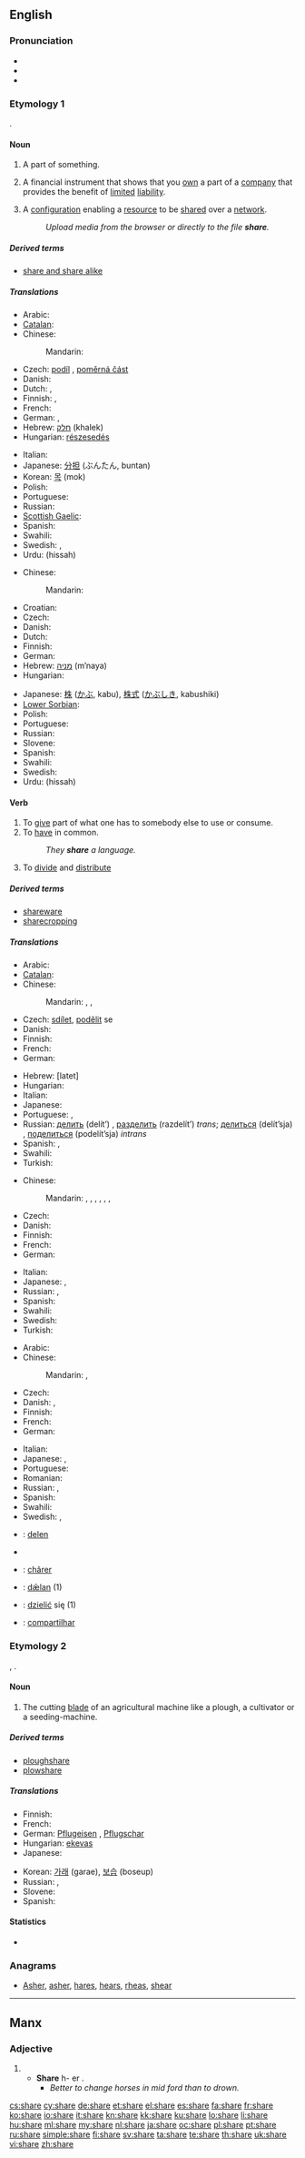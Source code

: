 {{wikipedia|dab=share}}
==English==

===Pronunciation===
* {{IPA|/ʃɛɚ/}}
* {{audio|en-us-share.ogg|Audio (US)}}
* {{rhymes|ɛə(r)}}

===Etymology 1===
{{etyl|ang}} {{term|scearu|lang=ang}}.

====Noun====
{{en-noun}}

# A part of something.
# {{finance}} A financial instrument that shows that you [[own]] a part of a [[company]] that provides the benefit of [[limited]] [[liability]].
# {{computing}} A [[configuration]] enabling a [[resource]] to be [[share]]d over a [[network]].
#: ''Upload media from the browser or directly to the file '''share'''.''

=====Derived terms=====
* [[share and share alike]]

=====Translations=====
{{trans-top|part of something}}
* Arabic: {{Arab|[[نصيب]]}} {{IPAchar|(naʂīb)}} {{m}}
* [[Catalan]]: {{qualifier|share of the cost}} {{t-|ca|escot|m}}
* Chinese:
*: Mandarin: {{t-|cmn|部分|tr=bùfèn|sc=Hani}}
* Czech: [[podíl]] {{m}}, [[poměrná část]] {{f}}
* Danish: {{t+|da|del|c}}
* Dutch: {{t+|nl|deel|n}}, {{t+|nl|aandeel|n}}
* Finnish: {{t+|fi|osuus}}, {{t+|fi|osa}}
* French: {{t+|fr|part|f}}
* German: {{t+|de|Anteil|m}}, {{t+|de|Teil|m}}
* Hebrew: [[חלק]] (khalek) {{m}}
* Hungarian: [[részesedés]]
{{trans-mid}}
* Italian: {{t+|it|parte|f}}
* Japanese: [[分担]] (ぶんたん, buntan)
* Korean: [[목]] (mok)
* Polish: {{t+|pl|część|f}}
* Portuguese: {{t+|pt|parte|f}}
* Russian: {{t+|ru|доля|f|tr=dólja}}
* [[Scottish Gaelic]]: {{t-|gd|cuid|f|xs=Scottish Gaelic}}
* Spanish: {{t+|es|participación|f}}
* Swahili: {{t|sw|hisa|xs=Swahili}}
* Swedish: {{t+|sv|andel}}, {{t+|sv|del}}
* Urdu: {{ur-Arab|[[حصہ]]}} (hissah) {{m}}
{{trans-bottom}}

{{trans-top|financial instrument}}
* Chinese:
*: Mandarin: {{t-|cmn|股票|tr=gǔpiào|sc=Hani}}
* Croatian: {{t+|hr|dionica|f}}
* Czech: {{t-|cs|akcie|f}}
* Danish: {{t-|da|aktie|c}}
* Dutch: {{t+|nl|aandeel|n}}
* Finnish: {{t+|fi|osake}}
* German: {{t+|de|Aktie|f}}
* Hebrew: [[מניה]] (m’naya) {{f}}
* Hungarian: {{t+|hu|részvény}}
{{trans-mid}}
* Japanese: [[株]] ([[かぶ]], kabu), [[株式]] ([[かぶしき]], kabushiki)
* [[Lower Sorbian]]: {{tø|dsb|akcija|f}}
* Polish: {{t+|pl|akcja|f}}
* Portuguese: {{t+|pt|ação|f}}
* Russian: {{t+|ru|акция|f|tr=ákcija}}
* Slovene: {{t|sl|delnica|f|alt=délnica}}
* Spanish: {{t+|es|acción|f}}
* Swahili: {{t|sw|hisa|xs=Swahili}}
* Swedish: {{t+|sv|aktie}}
* Urdu: {{ur-Arab|[[حصہ]]}} (hissah) {{m}}
{{trans-bottom}}

====Verb====
{{en-verb|shares|sharing|shared}}

# To [[give]] part of what one has to somebody else to use or consume.
# To [[have]] in common.
#: ''They '''share''' a language.''
# To [[divide]] and [[distribute]]

=====Derived terms=====
* [[shareware]]
* [[sharecropping]]

=====Translations=====
{{trans-top|to give}}
* Arabic: {{t|ar|شارك|tr=shaaraka}}
* [[Catalan]]: {{t+|ca|compartir}}
* Chinese:
*: Mandarin: {{t|cmn|共享|tr=gòngxiǎng|sc=Hani}}, {{t-|cmn|分配|tr=fēnpèi|sc=Hani}}, {{t-|cmn|分享|tr=fēnxiǎng|sc=Hani}}
* Czech: [[sdílet]], [[podělit]] se
* Danish: {{t-|da|dele}}
* Finnish: {{t+|fi|jakaa}}
* French: {{t+|fr|partager}}
* German: {{t+|de|teilen}}
{{trans-mid}}
* Hebrew: {{t|he|לתת}} [latet]
* Hungarian: {{t+|hu|megoszt}}
* Italian: {{t-|it|condividere}}
* Japanese: {{t|ja|分配する|tr=ぶんぱいする, bunpai-surú}}
* Portuguese: {{t+|pt|partilhar}}, {{t+|pt|compartilhar}}
* Russian: [[делить]] (delít’) {{impf}}, [[разделить]] (razdelít’) {{pf.}} ''trans''; [[делиться]] (delít’sja) {{impf}}, [[поделиться]] (podelít’sja) {{pf.}} ''intrans''
* Spanish: {{t+|es|dar}}, {{t+|es|compartir}}
* Swahili: {{t|sw|hisa|xs=Swahili}}
* Turkish: {{t+|tr|paylaşmak}}
{{trans-bottom}}

{{trans-top|to have in common}}
* Chinese:
*: Mandarin: {{t|cmn|共有|tr=gòngyǒu|sc=Hani}}, {{t|cmn|共用|tr=gòngyòng|sc=Hani}}, {{t-|cmn|分享|tr=fēnxiǎng|sc=Hani}}, {{t|cmn|分攤|sc=Hani}}, {{t|cmn|分摊|tr=fēntān|sc=Hani}}, {{t|cmn|分擔|sc=Hani}}, {{t-|cmn|分担|tr=fēndān|sc=Hani}}
* Czech: {{t-|cs|sdílet}}
* Danish: {{t-|da|dele}}
* Finnish: {{t|fi|olla yhteistä}}
* French: {{t+|fr|partager}}
* German: {{t+|de|teilen}}
{{trans-mid}}
* Italian: {{t-|it|condividere}}
* Japanese: {{t|ja|共有する|tr=kyoyu suru}}, {{t|ja|共用する|tr=kyoyo suru}}
* Russian: {{t+|ru|разделять|tr=razd'el'át'}} {{impf}}, {{t+|ru|разделить|tr=razd'elít'}} {{pf.}}
* Spanish: {{t+|es|compartir}}
* Swahili: {{t|sw|hisa|xs=Swahili}}
* Swedish: {{t+|sv|dela}}
* Turkish: {{t+|tr|paylaşmak}}
{{trans-bottom}}

{{trans-top|to divide and distribute}}
* Arabic: {{t|ar|شارك|tr=shaaraka}}
* Chinese:
*: Mandarin: {{t-|cmn|分配|tr=fēnpèi|sc=Hani}}, {{t|cmn|均分|tr=jūnfēn|sc=Hani}}
* Czech: {{t-|cs|sdílet}}
* Danish: {{t-|da|dele}}, {{t|da|uddele}}
* Finnish: {{t+|fi|jakaa}}
* French: {{t+|fr|partager}}
* German: {{t+|de|teilen}}
{{trans-mid}}
* Italian: {{t-|it|condividere}}
* Japanese: {{t|ja|分担する|tr=buntan suru}}, {{t|ja|分ける|tr=わける, wakeru}}
* Portuguese: {{t+|pt|partilhar}}
* Romanian: {{t+|ro|împărţi}}
* Russian: {{t|ru|распределять|tr=raspredelját’}}, {{t+|ru|делить|tr=delít’}}
* Spanish: {{t+|es|dividir}}
* Swahili: {{t|sw|hisa|xs=Swahili}}
* Swedish: {{t|sv|dela ut}}, {{t+|sv|dela}}
{{trans-bottom}}

{{checktrans-top}}

* {{ttbc|nl}}: [[delen]]
* {{trreq|he}}
{{trans-mid}}
* {{ttbc|roa-jer}}: [[chârer]]
* {{ttbc|ang}}: [[dælan|dǣlan]] (1)
* {{ttbc|pl}}: [[dzielić]] się (1)
* {{ttbc|pt}}: [[compartilhar]]
{{trans-bottom}}

===Etymology 2===
{{etyl|ang}} {{term|scear|lang=ang}}, {{term|scær|lang=ang}}.

====Noun====
{{en-noun}}

# {{agriculture}} The cutting [[blade]] of an agricultural machine like a plough, a cultivator or a seeding-machine.

=====Derived terms=====
* [[ploughshare]]
* [[plowshare]]

=====Translations=====
{{trans-top|cutting blade of an agricultural machine}}
* Finnish: {{t+|fi|vannas}}
* French: {{t+|fr|soc|m}}
* German: [[Pflugeisen]] {{n}}, [[Pflugschar]] {{f}}
* Hungarian: [[eke]][[vas]]
* Japanese: {{t|ja|刃先|tr=hasaki}}
{{trans-mid}}
* Korean: [[가래]] (garae), [[보습]] (boseup) {{qualifier|for plough}}
* Russian: {{t+|ru|лемех|m|tr=l'ém'eχ}}, {{t|ru|сошник|m|tr=sóšnik}}
* Slovene: {{t-|sl|lemež|m}}
* Spanish: {{t-|es|reja|f}}
{{trans-bottom}}

====Statistics====
* {{rank|class|century|sorry|986|share|working|breath|camp}}

===Anagrams===
* [[Asher#English|Asher]], [[asher#English|asher]], [[hares#English|hares]], [[hears#English|hears]], [[rheas#English|rheas]], [[shear#English|shear]]

----

==Manx==

===Adjective===
{{infl|gv|adjective form}}

# {{form of|Comparative and superlative forms|mie|lang=gv}}
#* '''Share''' {{l|gv|çhyndaa}} {{l|gv|cabbil}} {{l|gv|ayns}} {{l|gv|mean}} {{l|gv|ny}} h-{{l|gv|aah}} {{l|gv|na}} {{l|gv|goll}} er {{l|gv|baih|vaih}}.
#** ''Better to change horses in mid ford than to drown.''

[[cs:share]]
[[cy:share]]
[[de:share]]
[[et:share]]
[[el:share]]
[[es:share]]
[[fa:share]]
[[fr:share]]
[[ko:share]]
[[io:share]]
[[it:share]]
[[kn:share]]
[[kk:share]]
[[ku:share]]
[[lo:share]]
[[li:share]]
[[hu:share]]
[[ml:share]]
[[my:share]]
[[nl:share]]
[[ja:share]]
[[oc:share]]
[[pl:share]]
[[pt:share]]
[[ru:share]]
[[simple:share]]
[[fi:share]]
[[sv:share]]
[[ta:share]]
[[te:share]]
[[th:share]]
[[uk:share]]
[[vi:share]]
[[zh:share]]